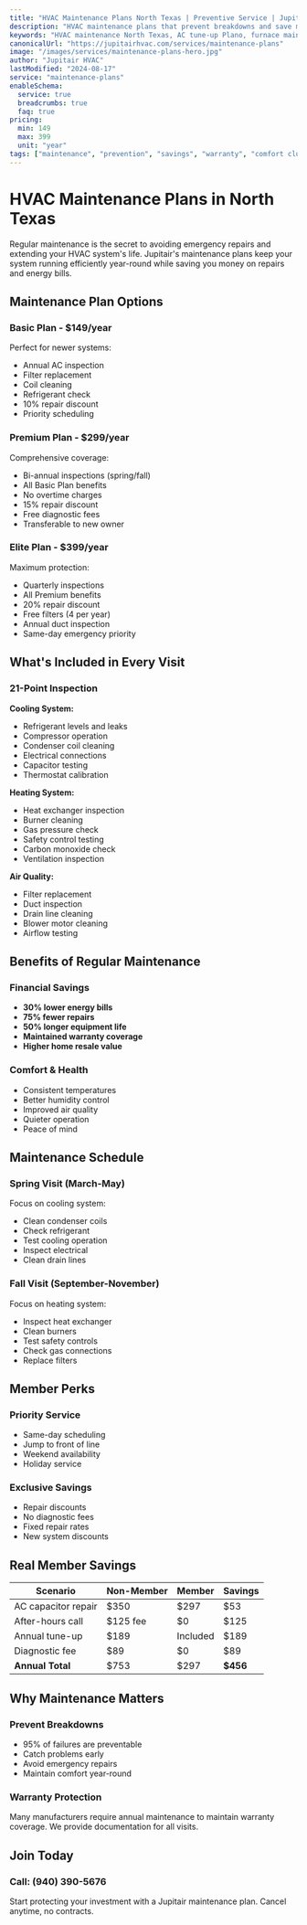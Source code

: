 ```yaml
---
title: "HVAC Maintenance Plans North Texas | Preventive Service | Jupitair"
description: "HVAC maintenance plans that prevent breakdowns and save money. Annual and bi-annual service plans for North Texas homes. Join our comfort club today."
keywords: "HVAC maintenance North Texas, AC tune-up Plano, furnace maintenance Frisco, preventive HVAC service McKinney, comfort club"
canonicalUrl: "https://jupitairhvac.com/services/maintenance-plans"
image: "/images/services/maintenance-plans-hero.jpg"
author: "Jupitair HVAC"
lastModified: "2024-08-17"
service: "maintenance-plans"
enableSchema:
  service: true
  breadcrumbs: true
  faq: true
pricing:
  min: 149
  max: 399
  unit: "year"
tags: ["maintenance", "prevention", "savings", "warranty", "comfort club"]
---
```


# HVAC Maintenance Plans in North Texas

Regular maintenance is the secret to avoiding emergency repairs and extending your HVAC system's life. Jupitair's maintenance plans keep your system running efficiently year-round while saving you money on repairs and energy bills.

## Maintenance Plan Options

### Basic Plan - $149/year
Perfect for newer systems:
- Annual AC inspection
- Filter replacement
- Coil cleaning
- Refrigerant check
- 10% repair discount
- Priority scheduling

### Premium Plan - $299/year
Comprehensive coverage:
- Bi-annual inspections (spring/fall)
- All Basic Plan benefits
- No overtime charges
- 15% repair discount
- Free diagnostic fees
- Transferable to new owner

### Elite Plan - $399/year
Maximum protection:
- Quarterly inspections
- All Premium benefits
- 20% repair discount
- Free filters (4 per year)
- Annual duct inspection
- Same-day emergency priority

## What's Included in Every Visit

### 21-Point Inspection
**Cooling System:**
- Refrigerant levels and leaks
- Compressor operation
- Condenser coil cleaning
- Electrical connections
- Capacitor testing
- Thermostat calibration

**Heating System:**
- Heat exchanger inspection
- Burner cleaning
- Gas pressure check
- Safety control testing
- Carbon monoxide check
- Ventilation inspection

**Air Quality:**
- Filter replacement
- Duct inspection
- Drain line cleaning
- Blower motor cleaning
- Airflow testing

## Benefits of Regular Maintenance

### Financial Savings
- **30% lower energy bills**
- **75% fewer repairs**
- **50% longer equipment life**
- **Maintained warranty coverage**
- **Higher home resale value**

### Comfort & Health
- Consistent temperatures
- Better humidity control
- Improved air quality
- Quieter operation
- Peace of mind

## Maintenance Schedule

### Spring Visit (March-May)
Focus on cooling system:
- Clean condenser coils
- Check refrigerant
- Test cooling operation
- Inspect electrical
- Clean drain lines

### Fall Visit (September-November)
Focus on heating system:
- Inspect heat exchanger
- Clean burners
- Test safety controls
- Check gas connections
- Replace filters

## Member Perks

### Priority Service
- Same-day scheduling
- Jump to front of line
- Weekend availability
- Holiday service

### Exclusive Savings
- Repair discounts
- No diagnostic fees
- Fixed repair rates
- New system discounts

## Real Member Savings

| Scenario | Non-Member | Member | Savings |
|----------|------------|---------|---------|
| AC capacitor repair | $350 | $297 | $53 |
| After-hours call | $125 fee | $0 | $125 |
| Annual tune-up | $189 | Included | $189 |
| Diagnostic fee | $89 | $0 | $89 |
| **Annual Total** | $753 | $297 | **$456** |

## Why Maintenance Matters

### Prevent Breakdowns
- 95% of failures are preventable
- Catch problems early
- Avoid emergency repairs
- Maintain comfort year-round

### Warranty Protection
Many manufacturers require annual maintenance to maintain warranty coverage. We provide documentation for all visits.

## Join Today

### Call: (940) 390-5676

Start protecting your investment with a Jupitair maintenance plan. Cancel anytime, no contracts.
